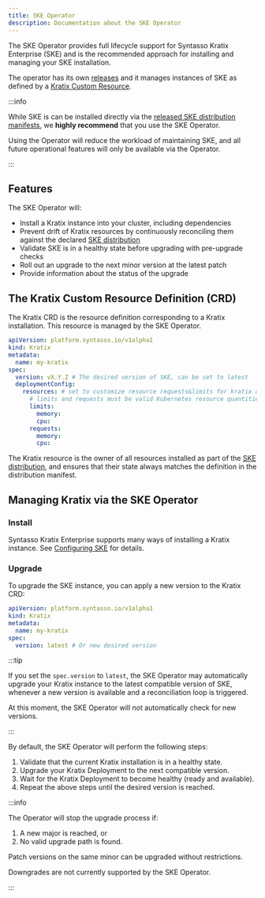 ```yaml
---
title: SKE Operator
description: Documentation about the SKE Operator
---
```


The SKE Operator provides full lifecycle support for Syntasso Kratix Enterprise (SKE) and is the
recommended approach for installing and managing your SKE installation.

The operator has its own [releases](../releases/ske-operator) and it manages instances of
SKE as defined by a [Kratix Custom Resource](#the-kratix-custom-resource-definition-crd).

:::info

While SKE is can be installed directly via the [released SKE distribution
manifests](../releases/ske#overview), we **highly recommend** that you use the SKE Operator.

Using the Operator will reduce the workload of maintaining SKE, and all future operational
features will only be available via the Operator.

:::

## Features

The SKE Operator will:

* Install a Kratix instance into your cluster, including dependencies
* Prevent drift of Kratix resources by continuously reconciling them against the declared
[SKE distribution](../releases/ske#overview)
* Validate SKE is in a healthy state before upgrading with pre-upgrade checks
* Roll out an upgrade to the next minor version at the latest patch
* Provide information about the status of the upgrade

## The Kratix Custom Resource Definition (CRD)

The Kratix CRD is the resource definition corresponding to a Kratix installation. This
resource is managed by the SKE Operator.

```yaml
apiVersion: platform.syntasso.io/v1alpha1
kind: Kratix
metadata:
  name: my-kratix
spec:
  version: vX.Y.Z # The desired version of SKE, can be set to latest
  deploymentConfig:
    resources: # set to customize resource requests&limits for kratix deployment
      # limits and requests must be valid Kubernetes resource quantities
      limits:
        memory:
        cpu:
      requests:
        memory:
        cpu:
```

The Kratix resource is the owner of all resources installed as part of the [SKE
distribution](../releases/ske#overview), and ensures that their state always matches the
definition in the distribution manifest.

## Managing Kratix via the SKE Operator

### Install

Syntasso Kratix Enterprise supports many ways of installing a Kratix instance. See
[Configuring SKE](./configuring-ske/intro) for details.

### Upgrade

To upgrade the SKE instance, you can apply a new version to the Kratix CRD:

```yaml
apiVersion: platform.syntasso.io/v1alpha1
kind: Kratix
metadata:
  name: my-kratix
spec:
  version: latest # Or new desired version
```

:::tip

If you set the `spec.version` to `latest`, the SKE Operator may automatically
upgrade your Kratix instance to the latest compatible version of SKE, whenever a
new version is available and a reconciliation loop is triggered.

At this moment, the SKE Operator will not automatically check for new versions.

:::

By default, the SKE Operator will perform the following steps:
1. Validate that the current Kratix installation is in a healthy state.
1. Upgrade your Kratix Deployment to the next compatible version.
1. Wait for the Kratix Deployment to become healthy (ready and available).
1. Repeat the above steps until the desired version is reached.

:::info

The Operator will stop the upgrade process if:

1. A new major is reached, or
1. No valid upgrade path is found.

Patch versions on the same minor can be upgraded without restrictions.

Downgrades are not currently supported by the SKE Operator.

:::

